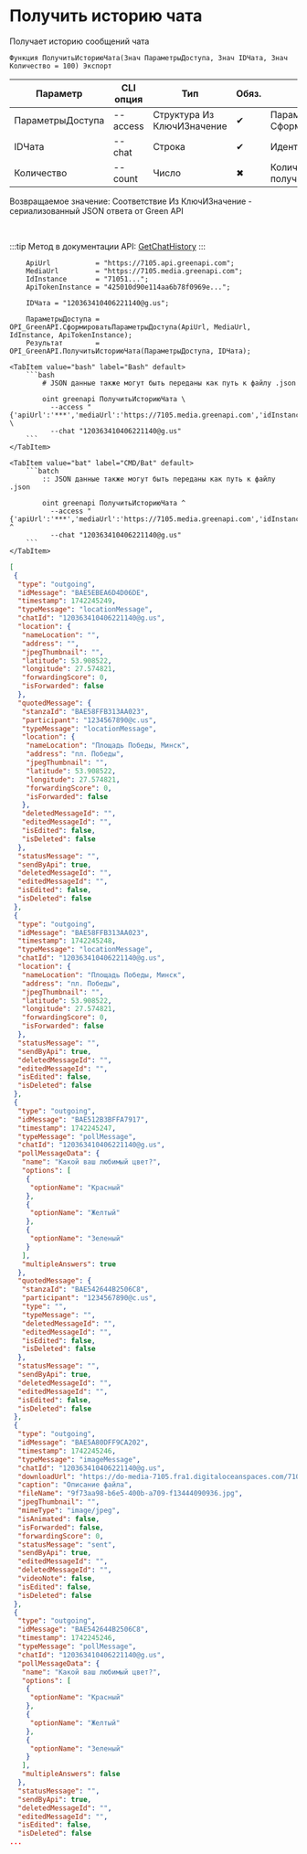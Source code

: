 ﻿---
sidebar_position: 1
---


# Получить историю чата
 Получает историю сообщений чата



`Функция ПолучитьИсториюЧата(Знач ПараметрыДоступа, Знач IDЧата, Знач Количество = 100) Экспорт`

  | Параметр | CLI опция | Тип | Обяз. | Назначение |
  |-|-|-|-|-|
  | ПараметрыДоступа | --access | Структура Из КлючИЗначение | &#x2714; | Параметры доступа. См. СформироватьПараметрыДоступа |
  | IDЧата | --chat | Строка | &#x2714; | Идентификатор чата |
  | Количество | --count | Число | &#x2716; | Количество сообщений для получения |

  
  Возвращаемое значение:   Соответствие Из КлючИЗначение - сериализованный JSON ответа от Green API

<br/>

:::tip
Метод в документации API: [GetChatHistory](https://green-api.com/docs/api/journals/GetChatHistory/)
:::
<br/>



```bsl title="Пример использования для 1С:Предприятие/OneScript"
    ApiUrl           = "https://7105.api.greenapi.com";
    MediaUrl         = "https://7105.media.greenapi.com";
    IdInstance       = "71051...";
    ApiTokenInstance = "425010d90e114aa6b78f0969e...";

    IDЧата = "120363410406221140@g.us";

    ПараметрыДоступа = OPI_GreenAPI.СформироватьПараметрыДоступа(ApiUrl, MediaUrl, IdInstance, ApiTokenInstance);
    Результат        = OPI_GreenAPI.ПолучитьИсториюЧата(ПараметрыДоступа, IDЧата);
```
    

 <Tabs>
  
    <TabItem value="bash" label="Bash" default>
        ```bash
            # JSON данные также могут быть переданы как путь к файлу .json
            
            oint greenapi ПолучитьИсториюЧата \
              --access "{'apiUrl':'***','mediaUrl':'https://7105.media.greenapi.com','idInstance':'7105187566','apiTokenInstance':'***'}" \
              --chat "120363410406221140@g.us"
        ```
    </TabItem>
  
    <TabItem value="bat" label="CMD/Bat" default>
        ```batch
            :: JSON данные также могут быть переданы как путь к файлу .json
            
            oint greenapi ПолучитьИсториюЧата ^
              --access "{'apiUrl':'***','mediaUrl':'https://7105.media.greenapi.com','idInstance':'7105187566','apiTokenInstance':'***'}" ^
              --chat "120363410406221140@g.us"
        ```
    </TabItem>
</Tabs>


```json title="Результат"
[
 {
  "type": "outgoing",
  "idMessage": "BAE5EBEA6D4D06DE",
  "timestamp": 1742245249,
  "typeMessage": "locationMessage",
  "chatId": "120363410406221140@g.us",
  "location": {
   "nameLocation": "",
   "address": "",
   "jpegThumbnail": "",
   "latitude": 53.908522,
   "longitude": 27.574821,
   "forwardingScore": 0,
   "isForwarded": false
  },
  "quotedMessage": {
   "stanzaId": "BAE58FFB313AA023",
   "participant": "1234567890@c.us",
   "typeMessage": "locationMessage",
   "location": {
    "nameLocation": "Площадь Победы, Минск",
    "address": "пл. Победы",
    "jpegThumbnail": "",
    "latitude": 53.908522,
    "longitude": 27.574821,
    "forwardingScore": 0,
    "isForwarded": false
   },
   "deletedMessageId": "",
   "editedMessageId": "",
   "isEdited": false,
   "isDeleted": false
  },
  "statusMessage": "",
  "sendByApi": true,
  "deletedMessageId": "",
  "editedMessageId": "",
  "isEdited": false,
  "isDeleted": false
 },
 {
  "type": "outgoing",
  "idMessage": "BAE58FFB313AA023",
  "timestamp": 1742245248,
  "typeMessage": "locationMessage",
  "chatId": "120363410406221140@g.us",
  "location": {
   "nameLocation": "Площадь Победы, Минск",
   "address": "пл. Победы",
   "jpegThumbnail": "",
   "latitude": 53.908522,
   "longitude": 27.574821,
   "forwardingScore": 0,
   "isForwarded": false
  },
  "statusMessage": "",
  "sendByApi": true,
  "deletedMessageId": "",
  "editedMessageId": "",
  "isEdited": false,
  "isDeleted": false
 },
 {
  "type": "outgoing",
  "idMessage": "BAE512B3BFFA7917",
  "timestamp": 1742245247,
  "typeMessage": "pollMessage",
  "chatId": "120363410406221140@g.us",
  "pollMessageData": {
   "name": "Какой ваш любимый цвет?",
   "options": [
    {
     "optionName": "Красный"
    },
    {
     "optionName": "Желтый"
    },
    {
     "optionName": "Зеленый"
    }
   ],
   "multipleAnswers": true
  },
  "quotedMessage": {
   "stanzaId": "BAE542644B2506C8",
   "participant": "1234567890@c.us",
   "type": "",
   "typeMessage": "",
   "deletedMessageId": "",
   "editedMessageId": "",
   "isEdited": false,
   "isDeleted": false
  },
  "statusMessage": "",
  "sendByApi": true,
  "deletedMessageId": "",
  "editedMessageId": "",
  "isEdited": false,
  "isDeleted": false
 },
 {
  "type": "outgoing",
  "idMessage": "BAE5A80DFF9CA202",
  "timestamp": 1742245246,
  "typeMessage": "imageMessage",
  "chatId": "120363410406221140@g.us",
  "downloadUrl": "https://do-media-7105.fra1.digitaloceanspaces.com/7105187566/9f73aa98-b6e5-400b-a709-f13444090936.jpg",
  "caption": "Описание файла",
  "fileName": "9f73aa98-b6e5-400b-a709-f13444090936.jpg",
  "jpegThumbnail": "",
  "mimeType": "image/jpeg",
  "isAnimated": false,
  "isForwarded": false,
  "forwardingScore": 0,
  "statusMessage": "sent",
  "sendByApi": true,
  "editedMessageId": "",
  "deletedMessageId": "",
  "videoNote": false,
  "isEdited": false,
  "isDeleted": false
 },
 {
  "type": "outgoing",
  "idMessage": "BAE542644B2506C8",
  "timestamp": 1742245246,
  "typeMessage": "pollMessage",
  "chatId": "120363410406221140@g.us",
  "pollMessageData": {
   "name": "Какой ваш любимый цвет?",
   "options": [
    {
     "optionName": "Красный"
    },
    {
     "optionName": "Желтый"
    },
    {
     "optionName": "Зеленый"
    }
   ],
   "multipleAnswers": false
  },
  "statusMessage": "",
  "sendByApi": true,
  "deletedMessageId": "",
  "editedMessageId": "",
  "isEdited": false,
  "isDeleted": false
...
```
